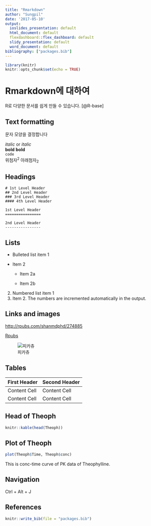 ```yaml
---
title: "Rmarkdown"
author: "Sungpil"
date: '2017-05-10'
output:
  ioslides_presentation: default
  html_document: default
  flexdashboard::flex_dashboard: default
  slidy_presentation: default
  word_document: default
bibliography: ["packages.bib"]
---
```


```r
library(knitr)
knitr::opts_chunk$set(echo = TRUE)
```

# Rmarkdown에 대하여

R로 다양한 문서를 쉽게 만들 수 있습니다. [@R-base]

## Text formatting

문자 모양을 결정합니다

*italic*  or _italic_  
**bold**   __bold__  
`code`  
위첨자^2^ 아래첨자~2~

## Headings

```
# 1st Level Header
## 2nd Level Header
### 3rd Level Header
#### 4th Level Header

1st Level Header
================

2nd Level Header
----------------
```


## Lists

* Bulleted list item 1

* Item 2

    * Item 2a

    * Item 2b

2.  Numbered list item 1
1.  Item 2. The numbers are incremented automatically in the output.

## Links and images

<http://rpubs.com/shanmdphd/274885>

[Rpubs](http://rpubs.com/shanmdphd/274885)

![피카츄](pica.jpg)

## Tables 

First Header  | Second Header
------------- | -------------
Content Cell  | Content Cell
Content Cell  | Content Cell

## Head of Theoph

```r
knitr::kable(head(Theoph))
```

## Plot of Theoph

```r
plot(Theoph$Time, Theoph$conc)
```

This is conc-time curve of PK data of Theophylline.

## Navigation

Ctrl + Alt + J

## References

```r
knitr::write_bib(file = "packages.bib")
```


